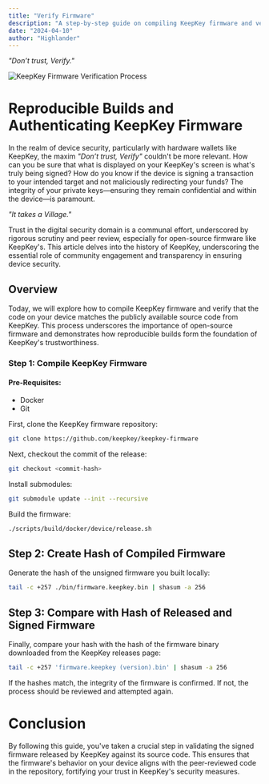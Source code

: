 ```yaml
---
title: "Verify Firmware"
description: "A step-by-step guide on compiling KeepKey firmware and verifying its authenticity to ensure device security."
date: "2024-04-10"
author: "Highlander"
---
```



_"Don’t trust, Verify."_
<br/>
<div style={{ display: 'flex', justifyContent: 'center' }}>
    <Image
        src="https://miro.medium.com/v2/resize:fit:720/format:webp/1*SoLtXneB6KYfdToi-pvMmg.jpeg"
        alt="KeepKey Firmware Verification Process"
        width={700}
        height={400}
        layout="intrinsic"
    />
</div>

# Reproducible Builds and Authenticating KeepKey Firmware

In the realm of device security, particularly with hardware wallets like KeepKey, the maxim _"Don’t trust, Verify"_ couldn't be more relevant. How can you be sure that what is displayed on your KeepKey's screen is what's truly being signed? How do you know if the device is signing a transaction to your intended target and not maliciously redirecting your funds? The integrity of your private keys—ensuring they remain confidential and within the device—is paramount.

_"It takes a Village."_

Trust in the digital security domain is a communal effort, underscored by rigorous scrutiny and peer review, especially for open-source firmware like KeepKey's. This article delves into the history of KeepKey, underscoring the essential role of community engagement and transparency in ensuring device security.

## Overview

Today, we will explore how to compile KeepKey firmware and verify that the code on your device matches the publicly available source code from KeepKey. This process underscores the importance of open-source firmware and demonstrates how reproducible builds form the foundation of KeepKey's trustworthiness.

### Step 1: Compile KeepKey Firmware

#### Pre-Requisites:

- Docker
- Git

First, clone the KeepKey firmware repository:

```bash
git clone https://github.com/keepkey/keepkey-firmware
```

Next, checkout the commit of the release:

```bash
git checkout <commit-hash>
```

Install submodules:

```bash
git submodule update --init --recursive
```

Build the firmware:

```bash
./scripts/build/docker/device/release.sh
```

## Step 2: Create Hash of Compiled Firmware

Generate the hash of the unsigned firmware you built locally:

```bash
tail -c +257 ./bin/firmware.keepkey.bin | shasum -a 256
```

## Step 3: Compare with Hash of Released and Signed Firmware

Finally, compare your hash with the hash of the firmware binary downloaded from the KeepKey releases page:

```bash
tail -c +257 'firmware.keepkey (version).bin' | shasum -a 256
```

If the hashes match, the integrity of the firmware is confirmed. If not, the process should be reviewed and attempted again.

# Conclusion

By following this guide, you've taken a crucial step in validating the signed firmware released by KeepKey against its source code. This ensures that the firmware's behavior on your device aligns with the peer-reviewed code in the repository, fortifying your trust in KeepKey's security measures.
